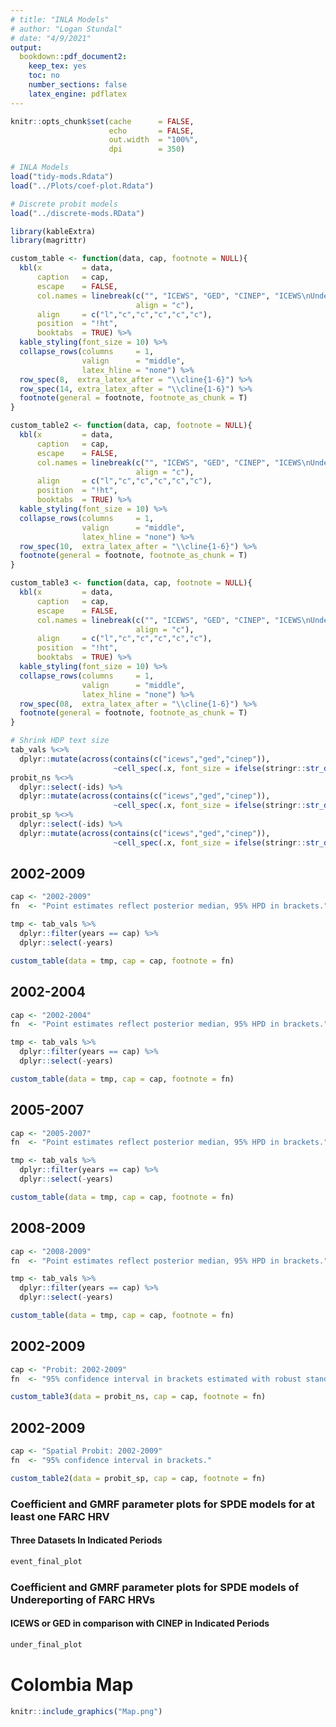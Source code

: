 ```yaml
---
# title: "INLA Models"
# author: "Logan Stundal"
# date: "4/9/2021"
output:
  bookdown::pdf_document2:
    keep_tex: yes
    toc: no
    number_sections: false
    latex_engine: pdflatex
---
```


```r
knitr::opts_chunk$set(cache      = FALSE,
                      echo       = FALSE,
                      out.width  = "100%",
                      dpi        = 350)

# INLA Models
load("tidy-mods.Rdata")
load("../Plots/coef-plot.Rdata")

# Discrete probit models
load("../discrete-mods.RData")

library(kableExtra)
library(magrittr)
```

<!---------------------------------------------------------------------------->
<!----------------------- Additional document setup -------------------------->

```r

custom_table <- function(data, cap, footnote = NULL){
  kbl(x         = data,
      caption   = cap,
      escape    = FALSE,
      col.names = linebreak(c("", "ICEWS", "GED", "CINEP", "ICEWS\nUnderreporing","GED\nUnderreporting"),
                            align = "c"),
      align     = c("l","c","c","c","c","c"),
      position  = "!ht",
      booktabs  = TRUE) %>%
  kable_styling(font_size = 10) %>% 
  collapse_rows(columns     = 1,
                valign      = "middle",
                latex_hline = "none") %>% 
  row_spec(8,  extra_latex_after = "\\cline{1-6}") %>% 
  row_spec(14, extra_latex_after = "\\cline{1-6}") %>% 
  footnote(general = footnote, footnote_as_chunk = T)
}

custom_table2 <- function(data, cap, footnote = NULL){
  kbl(x         = data,
      caption   = cap,
      escape    = FALSE,
      col.names = linebreak(c("", "ICEWS", "GED", "CINEP", "ICEWS\nUnderreporing","GED\nUnderreporting"),
                            align = "c"),
      align     = c("l","c","c","c","c","c"),
      position  = "!ht",
      booktabs  = TRUE) %>%
  kable_styling(font_size = 10) %>% 
  collapse_rows(columns     = 1,
                valign      = "middle",
                latex_hline = "none") %>% 
  row_spec(10,  extra_latex_after = "\\cline{1-6}") %>% 
  footnote(general = footnote, footnote_as_chunk = T)
}

custom_table3 <- function(data, cap, footnote = NULL){
  kbl(x         = data,
      caption   = cap,
      escape    = FALSE,
      col.names = linebreak(c("", "ICEWS", "GED", "CINEP", "ICEWS\nUnderreporing","GED\nUnderreporting"),
                            align = "c"),
      align     = c("l","c","c","c","c","c"),
      position  = "!ht",
      booktabs  = TRUE) %>%
  kable_styling(font_size = 10) %>% 
  collapse_rows(columns     = 1,
                valign      = "middle",
                latex_hline = "none") %>% 
  row_spec(08,  extra_latex_after = "\\cline{1-6}") %>% 
  footnote(general = footnote, footnote_as_chunk = T)
}

# Shrink HDP text size
tab_vals %<>%
  dplyr::mutate(across(contains(c("icews","ged","cinep")),
                       ~cell_spec(.x, font_size = ifelse(stringr::str_detect(.x, "\\["), 8, 10))))
probit_ns %<>%
  dplyr::select(-ids) %>% 
  dplyr::mutate(across(contains(c("icews","ged","cinep")),
                       ~cell_spec(.x, font_size = ifelse(stringr::str_detect(.x, "\\["), 8, 10))))
probit_sp %<>%
  dplyr::select(-ids) %>% 
  dplyr::mutate(across(contains(c("icews","ged","cinep")),
                       ~cell_spec(.x, font_size = ifelse(stringr::str_detect(.x, "\\["), 8, 10))))


```



<!---------------------------------------------------------------------------->



## 2002-2009
```r
cap <- "2002-2009"
fn  <- "Point estimates reflect posterior median, 95% HPD in brackets."

tmp <- tab_vals %>%
  dplyr::filter(years == cap) %>% 
  dplyr::select(-years)

custom_table(data = tmp, cap = cap, footnote = fn)
```

## 2002-2004
```r
cap <- "2002-2004"
fn  <- "Point estimates reflect posterior median, 95% HPD in brackets."

tmp <- tab_vals %>%
  dplyr::filter(years == cap) %>% 
  dplyr::select(-years)

custom_table(data = tmp, cap = cap, footnote = fn)
```


\pagebreak


## 2005-2007
```r
cap <- "2005-2007"
fn  <- "Point estimates reflect posterior median, 95% HPD in brackets."

tmp <- tab_vals %>%
  dplyr::filter(years == cap) %>% 
  dplyr::select(-years) 

custom_table(data = tmp, cap = cap, footnote = fn)
```


## 2008-2009
```r
cap <- "2008-2009"
fn  <- "Point estimates reflect posterior median, 95% HPD in brackets."

tmp <- tab_vals %>%
  dplyr::filter(years == cap) %>% 
  dplyr::select(-years) 

custom_table(data = tmp, cap = cap, footnote = fn)
```


\pagebreak


## 2002-2009
```r
cap <- "Probit: 2002-2009"
fn  <- "95% confidence interval in brackets estimated with robust standard errors."

custom_table3(data = probit_ns, cap = cap, footnote = fn)
```


## 2002-2009
```r
cap <- "Spatial Probit: 2002-2009"
fn  <- "95% confidence interval in brackets."

custom_table2(data = probit_sp, cap = cap, footnote = fn)
```


\pagebreak


### Coefficient and GMRF parameter plots for SPDE models for at least one FARC HRV 
#### Three Datasets In Indicated Periods

```r
event_final_plot
```


\pagebreak


### Coefficient and GMRF parameter plots for SPDE models of Undereporting of FARC HRVs 
#### ICEWS or GED in comparison with CINEP in Indicated Periods

```r
under_final_plot
```


\pagebreak

# Colombia Map
```r
knitr::include_graphics("Map.png")
```

